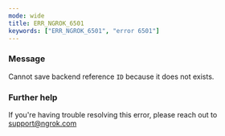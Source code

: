 ```yaml
---
mode: wide
title: ERR_NGROK_6501
keywords: ["ERR_NGROK_6501", "error 6501"]
---
```


### Message

Cannot save backend reference `ID` because it does not exists.

### Further help

If you're having trouble resolving this error, please reach out to [support@ngrok.com](mailto:support@ngrok.com?subject=Help%20with%20ERR_NGROK_6501)
